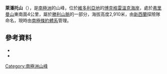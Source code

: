 {{coord|72|44|S|168|27|E|source:GNIS|display=title}}

'''萊潘托山'''（{{lang-en|Mount Lepanto}}），是[[南極洲|南極洲]]的山峰，位於[[維多利亞地|維多利亞地]]的[[博克格雷溫克海岸|博克格雷溫克海岸]]，處於[[弗里曼山|弗里曼山]]東南面4公里，屬於[[勝利山脈|勝利山脈]]的一部分，海拔高度2,910米，由[[新西蘭|新西蘭]]探險隊命名，現時由[[南極條約體系|南極條約體系]]管理。

==參考資料==
*{{cite gnis | type = antarid | id = 8732| name = Mount Lepanto | accessdate = 2013-06-11}}
*{{usgs-gazetteer|id=8732}}

{{DEFAULTSORT:Mount Lepanto}}
[[Category:南極洲山峰|Category:南極洲山峰]]


{{BorchgrevinkCoast-geo-stub}}